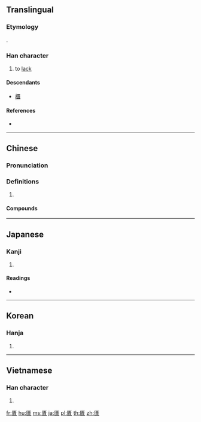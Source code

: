 {{also|匮}}
==Translingual==

===Etymology===
{{Han etym}}
{{Han compound|匚|貴|c1=s|c2=p|t1=cabinet|t2=valuables|ls=psc}}.

===Han character===
{{Han char|rn=22|rad=匚|as=12|sn=14|four=71718|canj=SLMC|ids=⿷匚貴}}

# to [[lack]]

====Descendants====
* [[櫃]]

====References====
* {{Han ref|kx=0154.200|dkj=02651|dj=0346.240|hdz=10089.140|uh=5331|ud=21297|bh=B9BC|bd=47548}}

----

==Chinese==
{{zh-forms|s=匮}}

===Pronunciation===
{{zh-pron
|m=kuì
|c=gwai6
|mc=y
|oc=y
|cat=
}}

===Definitions===
{{zh-hanzi}}

# {{rfdef|zh}}

====Compounds====
{{zh-der|不匱|不虞匱乏|匱乏|匱盟|匱缺|民窮財匱|永錫不匱|發匱|石室金匱|空匱|窮匱|財匱力絀|金匱|金匱石室|金匱要略}}

----

==Japanese==

===Kanji===
{{ja-kanji|grade=|rs=匚12}}

# {{defn|lang=ja|sort=匚12}}

====Readings====
* {{ja-readings|on=[[き]] (ki), [[ぎ]] (gi)|kun=[[ひつ]] (hitsu)}}

----

==Korean==

===Hanja===
{{ko-hanja|hangeul=궤|rv=gwe|mr=kwe}}

# {{defn|lang=ko|sort=匚12}}

----

==Vietnamese==

===Han character===
{{vi-readings|rs=匚12| hanviet = quĩ}}

# {{defn|lang=vi|sort=匚12}}

[[fr:匱]]
[[hu:匱]]
[[ms:匱]]
[[ja:匱]]
[[pl:匱]]
[[th:匱]]
[[zh:匱]]